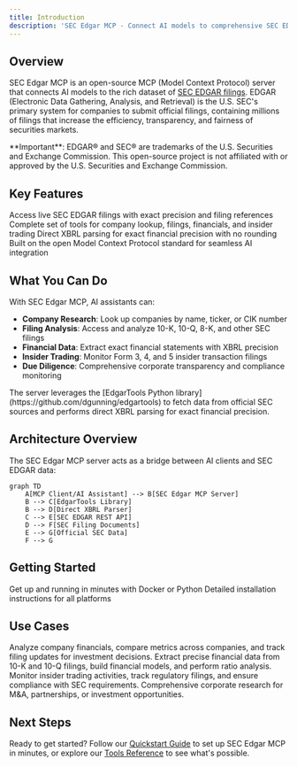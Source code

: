 ```yaml
---
title: Introduction
description: 'SEC Edgar MCP - Connect AI models to comprehensive SEC EDGAR filings data'
---
```


## Overview

SEC Edgar MCP is an open-source MCP (Model Context Protocol) server that connects AI models to the rich dataset of [SEC EDGAR filings](https://www.sec.gov/edgar). EDGAR (Electronic Data Gathering, Analysis, and Retrieval) is the U.S. SEC's primary system for companies to submit official filings, containing millions of filings that increase the efficiency, transparency, and fairness of securities markets.

<Note>
  **Important**: EDGAR® and SEC® are trademarks of the U.S. Securities and Exchange Commission. This open-source project is not affiliated with or approved by the U.S. Securities and Exchange Commission.
</Note>

## Key Features

<CardGroup cols={2}>
  <Card
    title="Real-time SEC Data"
    icon="chart-line"
    href="/concepts/data-sources"
  >
    Access live SEC EDGAR filings with exact precision and filing references
  </Card>
  <Card
    title="Comprehensive Tools"
    icon="wrench"
    href="/tools/overview"
  >
    Complete set of tools for company lookup, filings, financials, and insider trading
  </Card>
  <Card
    title="XBRL Parsing"
    icon="code"
    href="/tools/financial/xbrl-parsing"
  >
    Direct XBRL parsing for exact financial precision with no rounding
  </Card>
  <Card
    title="MCP Protocol"
    icon="plug"
    href="/concepts/mcp-protocol"
  >
    Built on the open Model Context Protocol standard for seamless AI integration
  </Card>
</CardGroup>

## What You Can Do

With SEC Edgar MCP, AI assistants can:

- **Company Research**: Look up companies by name, ticker, or CIK number
- **Filing Analysis**: Access and analyze 10-K, 10-Q, 8-K, and other SEC filings
- **Financial Data**: Extract exact financial statements with XBRL precision
- **Insider Trading**: Monitor Form 3, 4, and 5 insider transaction filings
- **Due Diligence**: Comprehensive corporate transparency and compliance monitoring

<Tip>
  The server leverages the [EdgarTools Python library](https://github.com/dgunning/edgartools) to fetch data from official SEC sources and performs direct XBRL parsing for exact financial precision.
</Tip>

## Architecture Overview

The SEC Edgar MCP server acts as a bridge between AI clients and SEC EDGAR data:

```mermaid
graph TD
    A[MCP Client/AI Assistant] --> B[SEC Edgar MCP Server]
    B --> C[EdgarTools Library]
    B --> D[Direct XBRL Parser]
    C --> E[SEC EDGAR REST API]
    D --> F[SEC Filing Documents]
    E --> G[Official SEC Data]
    F --> G
```

## Getting Started

<CardGroup cols={2}>
  <Card
    title="Quickstart"
    icon="rocket"
    href="/quickstart"
  >
    Get up and running in minutes with Docker or Python
  </Card>
  <Card
    title="Installation Guide"
    icon="download"
    href="/installation"
  >
    Detailed installation instructions for all platforms
  </Card>
</CardGroup>

## Use Cases

<AccordionGroup>
  <Accordion title="Investment Research">
    Analyze company financials, compare metrics across companies, and track filing updates for investment decisions.
  </Accordion>
  
  <Accordion title="Financial Analysis">
    Extract precise financial data from 10-K and 10-Q filings, build financial models, and perform ratio analysis.
  </Accordion>
  
  <Accordion title="Compliance Monitoring">
    Monitor insider trading activities, track regulatory filings, and ensure compliance with SEC requirements.
  </Accordion>
  
  <Accordion title="Due Diligence">
    Comprehensive corporate research for M&A, partnerships, or investment opportunities.
  </Accordion>
</AccordionGroup>

## Next Steps

Ready to get started? Follow our [Quickstart Guide](/quickstart) to set up SEC Edgar MCP in minutes, or explore our [Tools Reference](/tools/overview) to see what's possible.